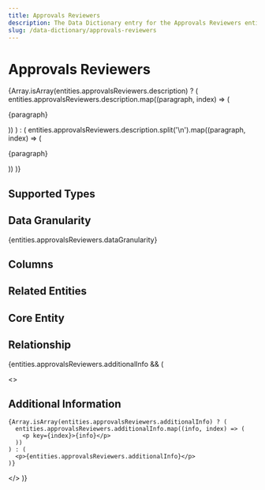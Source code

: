 ```yaml
---
title: Approvals Reviewers
description: The Data Dictionary entry for the Approvals Reviewers entity
slug: /data-dictionary/approvals-reviewers
---
```



# Approvals Reviewers

{Array.isArray(entities.approvalsReviewers.description) ? (
entities.approvalsReviewers.description.map((paragraph, index) => (
<p key={index}>{paragraph}</p>
))
) : (
entities.approvalsReviewers.description.split('\n').map((paragraph, index) => (
<p key={index}>{paragraph}</p>
))
)}

## Supported Types

<SupportedTypesTable
  supportedTypes={entities.approvalsReviewers.supportedTypes}
/>

## Data Granularity

{entities.approvalsReviewers.dataGranularity}

## Columns

<ColumnsTable columns={entities.approvalsReviewers.columns} />

## Related Entities

<RelatedEntitiesList
  relatedEntities={entities.approvalsReviewers.relatedEntities}
/>

## Core Entity

<CoreEntityTable coreEntities={entities.approvalsReviewers.coreEntity} />

## Relationship

<RelationshipTable
  relationship={entities.approvalsReviewers.relationship}
  simple={true}
/>

{entities.approvalsReviewers.additionalInfo && (

  <>
    <h2>Additional Information</h2>

    {Array.isArray(entities.approvalsReviewers.additionalInfo) ? (
      entities.approvalsReviewers.additionalInfo.map((info, index) => (
        <p key={index}>{info}</p>
      ))
    ) : (
      <p>{entities.approvalsReviewers.additionalInfo}</p>
    )}

  </>
)}
